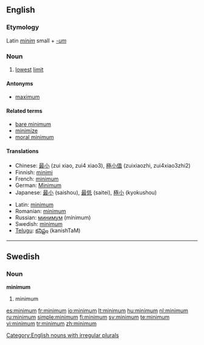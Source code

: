{{See|Minimum}}
==English==

===Etymology===
Latin ''[[minim]]'' small + ''[[-um]]''

===Noun===
{{en-noun|pl=[[minima]]|pl2=[[minimums]]}}

# [[lowest]] [[limit]]

====Antonyms====
* [[maximum]]

====Related terms====
* [[bare minimum]]
* [[minimize]]
* [[moral minimum]]

====Translations====
{{trans-top|lowest limit}}
* Chinese: [[最小]] (zui xiao, zui4 xiao3), [[極小值]] (zuixiaozhi, zui4xiao3zhi2)
* Finnish: [[minimi]]
* French: [[minimum#French|minimum]]
* German: [[Minimum]] {{n}}
* Japanese: [[最小]] (saishou), [[最低]] (saitei), [[極小]] (kyokushou)
{{trans-mid}}
* Latin: [[minimum#Latin|minimum]]
* Romanian: [[minimum#Romanian|minimum]]
* Russian: [[минимум]] (mínimum) {{m}}
* Swedish: [[minimum#Swedish|minimum]] {{n}}
* [[Telugu]]: [[కనిష్టం]] (kanishTaM)
{{trans-bottom}}

[[Category:English nouns with irregular plurals]]

----

==Swedish==

===Noun===
{{sv-noun-n-zero}}
'''minimum'''

# minimum

[[es:minimum]]
[[fr:minimum]]
[[io:minimum]]
[[lt:minimum]]
[[hu:minimum]]
[[nl:minimum]]
[[ru:minimum]]
[[simple:minimum]]
[[fi:minimum]]
[[sv:minimum]]
[[te:minimum]]
[[vi:minimum]]
[[tr:minimum]]
[[zh:minimum]]